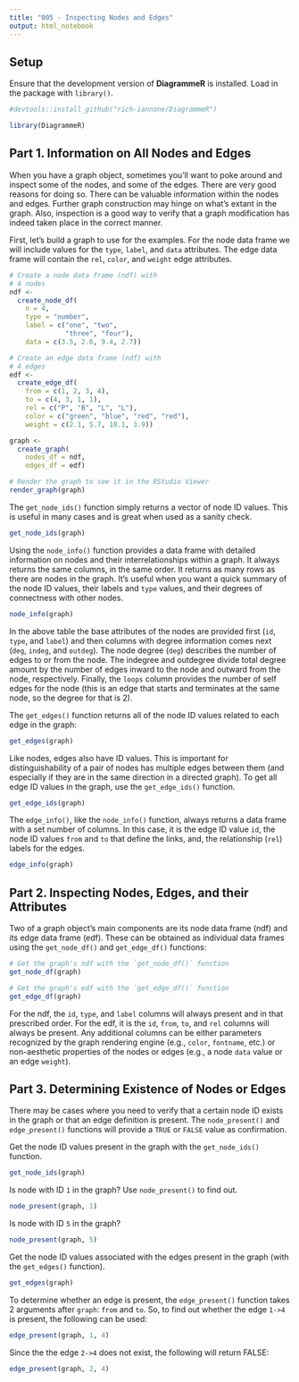 ```yaml
---
title: "005 - Inspecting Nodes and Edges"
output: html_notebook
---
```


## Setup

Ensure that the development version of **DiagrammeR** is installed. Load in the package with `library()`.

```r
#devtools::install_github("rich-iannone/DiagrammeR")

library(DiagrammeR)
```

## Part 1. Information on All Nodes and Edges

When you have a graph object, sometimes you'll want to poke around and inspect some of the nodes, and some of the edges. There are very good reasons for doing so. There can be valuable information within the nodes and edges. Further graph construction may hinge on what's extant in the graph. Also, inspection is a good way to verify that a graph modification has indeed taken place in the correct manner.

First, let's build a graph to use for the examples. For the node data frame we will include values for the `type`, `label`, and `data` attributes. The edge data frame will contain the `rel`, `color`, and `weight` edge attributes.

```r
# Create a node data frame (ndf) with
# 4 nodes
ndf <-
  create_node_df(
    n = 4,
    type = "number",
    label = c("one", "two",
              "three", "four"),
    data = c(3.5, 2.6, 9.4, 2.7))

# Create an edge data frame (ndf) with
# 4 edges
edf <-
  create_edge_df(
    from = c(1, 2, 3, 4),
    to = c(4, 3, 1, 1),
    rel = c("P", "B", "L", "L"),
    color = c("green", "blue", "red", "red"),
    weight = c(2.1, 5.7, 10.1, 3.9))

graph <-
  create_graph(
    nodes_df = ndf,
    edges_df = edf)

# Render the graph to see it in the RStudio Viewer
render_graph(graph)
```

The `get_node_ids()` function simply returns a vector of node ID values. This is useful in many cases and is great when used as a sanity check.

```r
get_node_ids(graph)
```

Using the `node_info()` function provides a data frame with detailed information on nodes and their interrelationships within a graph. It always returns the same columns, in the same order. It returns as many rows as there are nodes in the graph. It's useful when you want a quick summary of the node ID values, their labels and `type` values, and their degrees of connectness with other nodes.

```r
node_info(graph)
```

In the above table the base attributes of the nodes are provided first (`id`, `type`, and `label`) and then columns with degree information comes next (`deg`, `indeg`, and `outdeg`). The node degree (`deg`) describes the number of edges to or from the node. The indegree and outdegree divide total degree amount by the number of edges inward to the node and outward from the node, respectively. Finally, the `loops` column provides the number of self edges for the node (this is an edge that starts and terminates at the same node, so the degree for that is 2).

The `get_edges()` function returns all of the node ID values related to each edge in the graph:

```r
get_edges(graph)
```

Like nodes, edges also have ID values. This is important for distinguishability of a pair of nodes has multiple edges between them (and especially if they are in the same direction in a directed graph). To get all edge ID values in the graph, use the `get_edge_ids()` function.

```r
get_edge_ids(graph)
```

The `edge_info()`, like the `node_info()` function, always returns a data frame with a set number of columns. In this case, it is the edge ID value `id`, the node ID values `from` and `to` that define the links, and, the relationship (`rel`) labels for the edges.

```r
edge_info(graph)
```

## Part 2. Inspecting Nodes, Edges, and their Attributes

Two of a graph object's main components are its node data frame (ndf) and its edge data frame (edf). These can be obtained as individual data frames using the `get_node_df()` and `get_edge_df()` functions:

```r
# Get the graph's ndf with the `get_node_df()` function
get_node_df(graph)
```

```r
# Get the graph's edf with the `get_edge_df()` function
get_edge_df(graph)
```

For the ndf, the `id`, `type`, and `label` columns will always present and in that prescribed order. For the edf, it is the `id`, `from`, `to`, and `rel` columns will always be present. Any additional columns can be either parameters recognized by the graph rendering engine (e.g., `color`, `fontname`, etc.) or non-aesthetic properties of the nodes or edges (e.g., a node `data` value or an edge `weight`).

## Part 3. Determining Existence of Nodes or Edges

There may be cases where you need to verify that a certain node ID exists in the graph or that an edge definition is present. The `node_present()` and `edge_present()` functions will provide a `TRUE` or `FALSE` value as confirmation.

Get the node ID values present in the graph with the `get_node_ids()` function.

```r
get_node_ids(graph)
```

Is node with ID `1` in the graph? Use `node_present()` to find out.

```r
node_present(graph, 1)
```

Is node with ID `5` in the graph?

```r
node_present(graph, 5)
```

Get the node ID values associated with the edges present in the graph (with the `get_edges()` function).

```r
get_edges(graph)
```

To determine whether an edge is present, the `edge_present()` function takes 2 arguments after `graph`: `from` and `to`. So, to find out whether the edge `1->4` is present, the following can be used:

```r
edge_present(graph, 1, 4)
```

Since the the edge `2->4` does not exist, the following will return FALSE:

```r
edge_present(graph, 2, 4)
```

